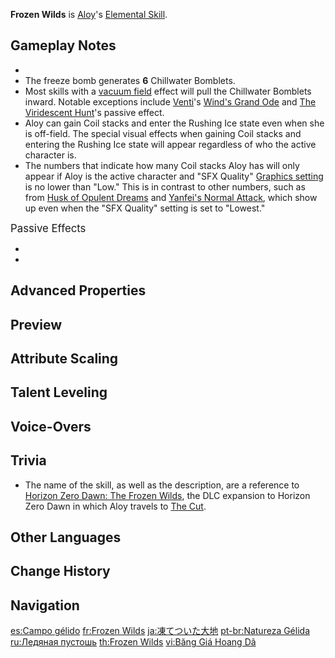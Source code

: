 {{Talent Infobox
|image         = Talent Frozen Wilds.png
|character     = Aloy
|type          = Elemental Skill
|info          = Aloy throws a Freeze Bomb in the targeted direction that explodes on impact, dealing {{Color|Cryo DMG}}. After it explodes, the Freeze Bomb will split up into many Chillwater Bomblets that explode on contact with opponents or after a short delay, dealing {{Color|Cryo DMG}}.<br />When a Freeze Bomb or Chillwater Bomblet hits an opponent, the opponent's ATK is decreased and Aloy receives 1 Coil stack.<br />Aloy can gain up to 1 Coil stack every 0.1s.<br /><br />'''Coil'''<ul><li>Each stack increases Aloy's Normal Attack DMG.</li><li>When Aloy has 4 Coil stacks, all stacks of Coil are cleared. She then enters the Rushing Ice state, which further increases the DMG dealt by her Normal Attacks and [[Elemental Infusion|converts]] her Normal Attack DMG to {{Color|Cryo DMG}}.</li></ul><br />While in the Rushing Ice state, Aloy cannot obtain new Coil stacks.<br />Coil effects will be cleared 30s after Aloy leaves the field.
|energyGen     = This skill generates '''5''' elemental particles, if it hits at least 1 target.
|particles     = 5
|CD            = 20s
|duration      = 10s
|attr1         = Freeze Bomb DMG
|value1        = 177.6 - 319.7%
|attr2         = Chillwater Bomblet DMG
|value2        = 40 - 72%
|attr3         = ATK Decrease
|value3        = 12 - 15%
|attr4         = ATK Decrease Duration
|value4        = 6s
|attr5         = Coil Normal Attack DMG Bonus
|value5        = 5.85/11.69/17.54 - 9.52/19.04/28.56%
|attr6         = Rushing Ice Normal Attack DMG Bonus
|value6        = 29.23 - 47.6%
|utility1      = Normal Attack DMG Increase
|utility2      = Conversion
|utility3      = ATK Decrease
|utility4      = DMG Bonus
|scale_att1    = ATK
}}
{{Description|You think that's cold? Guess you've never been to [[w:c:horizon:The Cut|The Cut]].}}
'''Frozen Wilds''' is [[Aloy]]'s [[Elemental Skill]].

==Gameplay Notes==
* {{TalentNote|particles|5}}
*The freeze bomb generates '''6''' Chillwater Bomblets.
* Most skills with a [[Vacuum Field|vacuum field]] effect will pull the Chillwater Bomblets inward. Notable exceptions include [[Venti]]'s [[Wind's Grand Ode]] and [[The Viridescent Hunt]]'s passive effect.
* Aloy can gain Coil stacks and enter the Rushing Ice state even when she is off-field. The special visual effects when gaining Coil stacks and entering the Rushing Ice state will appear regardless of who the active character is.
* The numbers that indicate how many Coil stacks Aloy has will only appear if Aloy is the active character and "SFX Quality" [[Settings#Graphics|Graphics setting]] is no lower than "Low." This is in contrast to other numbers, such as from [[Husk of Opulent Dreams]] and [[Yanfei's Normal Attack]], which show up even when the "SFX Quality" setting is set to "Lowest."

;<big>Passive Effects</big>
* {{TalentNote|character=Aloy|talent=Frozen Wilds|ascension|1|Combat Override}}
* {{TalentNote|character=Aloy|talent=Frozen Wilds|ascension|2|Strong Strike}}

==Advanced Properties==
{{Advanced Properties
|title   = Freeze Bomb DMG
|gu      = 1U
|icdtag  = none
|poise   = 120
|impulse = 2

|title2   = Chillwater Bomblet DMG
|gu2      = 1U
|icdtag2  = Elemental Skill
|icdtype2 = 2.5s/3 Hits
|poise2   = 50
|impulse2 = 3

|title3   = Converted Normal Attack 1-Hit A
|gu3      = 1U
|icdtag3  = Normal Attack
|icdtype3 = 2.5s/3 Hits
|poise3   = 7.65
|impulse3 = 1

|title4   = Converted Normal Attack 1-Hit B
|gu4      = 1U
|icdtag4  = Normal Attack
|icdtype4 = 2.5s/3 Hits
|poise4   = 7.65
|impulse4 = 1

|title5   = Converted Normal Attack 2-Hit
|gu5      = 1U
|icdtag5  = Normal Attack
|icdtype5 = 2.5s/3 Hits
|poise5   = 14.7
|impulse5 = 1

|title6   = Converted Normal Attack 3-Hit
|gu6      = 1U
|icdtag6  = Normal Attack
|icdtype6 = 2.5s/3 Hits
|poise6   = 18
|impulse6 = 1

|title7   = Converted Normal Attack 4-Hit
|gu7      = 1U
|icdtag7  = Normal Attack
|icdtype7 = 2.5s/3 Hits
|poise7   = 22.38
|impulse7 = 1
}}

==Preview==
{{Preview
|file1=Frozen Wilds Preview
|caption1=Frozen Wilds

|file2=Frozen Wilds Chillwater Bomblets Preview
|caption2=Chillwater Bomblets

|file3=Frozen Wilds Rushing Ice State Preview
|caption3=Rushing Ice State
}}
{{Clr}}

==Attribute Scaling==
{{Talent Scaling
|talentType=Elemental Skill
|levels=11
|order=freezebombdmg,chillwaterbomblets,atkdecrease,atkdecreaseduration,coilnormalattackdmgbonus,rushingicenormalattackdmgbonus,rushingiceduration,cd
|titles=Freeze Bomb DMG (%),Chillwater Bomblets (%),ATK Decrease (%),ATK Decrease Duration,Coil Normal Attack DMG Bonus (%),Rushing Ice Normal Attack DMG Bonus (%),Rushing Ice Duration,CD
|freezebombdmg_1=177.6
|freezebombdmg_2=190.92
|freezebombdmg_3=204.24
|freezebombdmg_4=222
|freezebombdmg_5=235.32
|freezebombdmg_6=248.64
|freezebombdmg_7=266.4
|freezebombdmg_8=284.16
|freezebombdmg_9=301.92
|freezebombdmg_10=319.68
|freezebombdmg_11=337.44
|chillwaterbomblets_1=40
|chillwaterbomblets_2=43
|chillwaterbomblets_3=46
|chillwaterbomblets_4=50
|chillwaterbomblets_5=53
|chillwaterbomblets_6=56
|chillwaterbomblets_7=60
|chillwaterbomblets_8=64
|chillwaterbomblets_9=68
|chillwaterbomblets_10=72
|chillwaterbomblets_11=76
|atkdecrease_1=12
|atkdecrease_2=12
|atkdecrease_3=12
|atkdecrease_4=13
|atkdecrease_5=13
|atkdecrease_6=13
|atkdecrease_7=14
|atkdecrease_8=14
|atkdecrease_9=14
|atkdecrease_10=15
|atkdecrease_11=15
|atkdecreaseduration=6s
|coilnormalattackdmgbonus_1=5.85<br />/<br />11.69<br />/<br />17.54
|coilnormalattackdmgbonus_2=6.19<br />/<br />12.39<br />/<br />18.58
|coilnormalattackdmgbonus_3=6.54<br />/<br />13.09<br />/<br />19.63
|coilnormalattackdmgbonus_4=7<br />/<br />14<br />/<br />21
|coilnormalattackdmgbonus_5=7.35<br />/<br />14.7<br />/<br />22.05
|coilnormalattackdmgbonus_6=7.7<br />/<br />15.4<br />/<br />23.1
|coilnormalattackdmgbonus_7=8.15<br />/<br />16.31<br />/<br />24.46
|coilnormalattackdmgbonus_8=8.61<br />/<br />17.22<br />/<br />25.83
|coilnormalattackdmgbonus_9=9.06<br />/<br />18.13<br />/<br />27.2
|coilnormalattackdmgbonus_10=9.52<br />/<br />19.04<br />/<br />28.56
|coilnormalattackdmgbonus_11=9.98<br />/<br />19.95<br />/<br />29.93
|rushingicenormalattackdmgbonus_1=29.23
|rushingicenormalattackdmgbonus_2=30.98
|rushingicenormalattackdmgbonus_3=32.73
|rushingicenormalattackdmgbonus_4=35
|rushingicenormalattackdmgbonus_5=36.75
|rushingicenormalattackdmgbonus_6=38.5
|rushingicenormalattackdmgbonus_7=40.77
|rushingicenormalattackdmgbonus_8=43.05
|rushingicenormalattackdmgbonus_9=45.32
|rushingicenormalattackdmgbonus_10=47.6
|rushingicenormalattackdmgbonus_11=49.88
|rushingiceduration=10s
|cd=20s
}}

==Talent Leveling==
{{Talent Upgrade|Aloy}}

==Voice-Overs==
{{Talent VO}}

==Trivia==
* The name of the skill, as well as the description, are a reference to [[w:c:horizon:Horizon Zero Dawn: The Frozen Wilds|Horizon Zero Dawn: The Frozen Wilds]], the DLC expansion to Horizon Zero Dawn in which Aloy travels to [[w:c:horizon:The Cut|The Cut]].

==Other Languages==
{{Other Languages
|en      = Frozen Wilds
|zhs     = 冰尘雪野
|zhs_rm  = Bīng Chén Xuě Yě
|zht     = 冰塵雪野
|zht_rm  = Bīng Chén Xuě Yě
|zh_tl   = Frozen Plain
|ja      = 凍てついた大地
|ja_rm   = Itetsuita Daichi
|ja_tl   = Frozen Ground
|ko      = 빙결의 설야
|ko_rm   = Binggyeol-ui Seolya
|ko_tl   = Frozen Plain
|es      = Campo gélido
|es_tl   = Icy Field
|fr      = Frozen Wilds
|ru      = Ледяная пустошь
|ru_tl   = Icy Wasteland
|th      = Frozen Wilds
|vi      = Băng Giá Hoang Dã
|vi_tl   = Wild Ice
|de      = Frostüberzogene Felder
|de_tl   = Frostcovered Fields
|id      = Frozen Wilds
|pt      = Natureza Gélida
|pt_tl   = 
|tr      = Donuk Topraklar
|tr_tl   = 
|it      = Natura congelata
|it_tl   = Frozen Wilds
}}

==Change History==
{{Change History|2.1}}
<!--
==References==
{{Reflist}}-->

==Navigation==
{{Talent Navbox|Aloy}}

[[es:Campo gélido]]
[[fr:Frozen Wilds]]
[[ja:凍てついた大地]]
[[pt-br:Natureza Gélida]]
[[ru:Ледяная пустошь]]
[[th:Frozen Wilds]]
[[vi:Băng Giá Hoang Dã]]